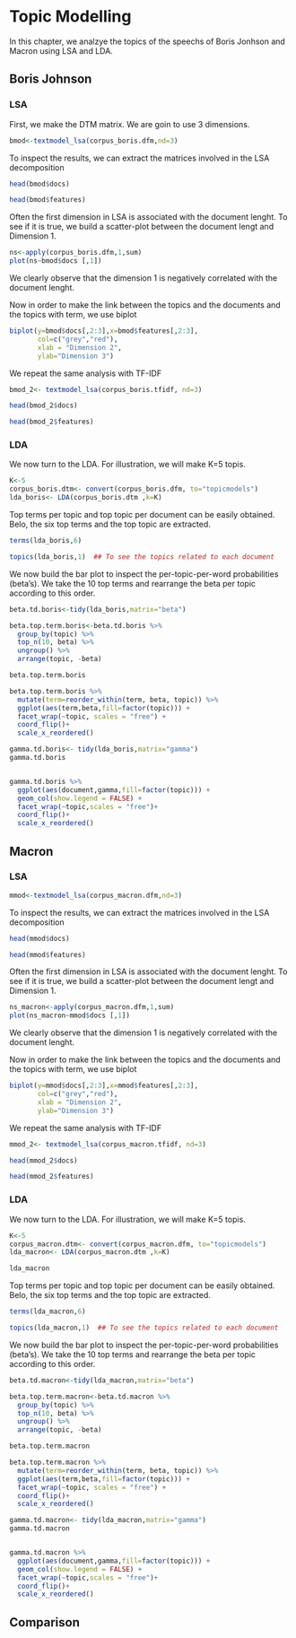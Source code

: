 # Topic Modelling

In this chapter, we analzye the topics of the speechs of Boris Jonhson and Macron using LSA and LDA.

## Boris Johnson

### LSA

First, we make the DTM matrix. We are goin to use 3 dimensions.

```r
bmod<-textmodel_lsa(corpus_boris.dfm,nd=3)

```

To inspect the results, we can extract the matrices involved in the LSA decomposition
```r
head(bmod$docs)

head(bmod$features)

```
Often the first dimension in LSA is associated with the document lenght. To see if it is true, we build a scatter-plot between the document lengt and Dimension 1.

```r
ns<-apply(corpus_boris.dfm,1,sum) 
plot(ns~bmod$docs [,1])

```
We clearly observe that the dimension 1 is negatively correlated with the document lenght.

Now in order to make the link between the topics and the documents and the topics with term, we use biplot

```r
biplot(y=bmod$docs[,2:3],x=bmod$features[,2:3],
       col=c("grey","red"),
       xlab = "Dimension 2",
       ylab="Dimension 3")
```

We repeat the same analysis with TF-IDF

```r
bmod_2<- textmodel_lsa(corpus_boris.tfidf, nd=3)

head(bmod_2$docs)

head(bmod_2$features)
```

### LDA

We now turn to the LDA. For illustration, we will make K=5 topis. 
```r
K<-5
corpus_boris.dtm<- convert(corpus_boris.dfm, to="topicmodels")
lda_boris<- LDA(corpus_boris.dtm ,k=K)

```

Top terms per topic and top topic per document can be easily obtained. Belo, the six top terms and the top topic are extracted.

```r
terms(lda_boris,6)

topics(lda_boris,1)  ## To see the topics related to each document
```

We now build the bar plot to inspect the per-topic-per-word probabilities (beta's). We take the 10 top terms and rearrange the beta per topic according to this order. 
```r
beta.td.boris<-tidy(lda_boris,matrix="beta")

beta.top.term.boris<-beta.td.boris %>%
  group_by(topic) %>%
  top_n(10, beta) %>%
  ungroup() %>%
  arrange(topic, -beta)

beta.top.term.boris

beta.top.term.boris %>%
  mutate(term=reorder_within(term, beta, topic)) %>%
  ggplot(aes(term,beta,fill=factor(topic))) +
  facet_wrap(~topic, scales = "free") +
  coord_flip()+
  scale_x_reordered()

```

```r
gamma.td.boris<- tidy(lda_boris,matrix="gamma")
gamma.td.boris


gamma.td.boris %>%
  ggplot(aes(document,gamma,fill=factor(topic))) +
  geom_col(show.legend = FALSE) +
  facet_wrap(~topic,scales = "free")+
  coord_flip()+
  scale_x_reordered()
```
## Macron


### LSA

```r
mmod<-textmodel_lsa(corpus_macron.dfm,nd=3)

```

To inspect the results, we can extract the matrices involved in the LSA decomposition
```r
head(mmod$docs)

head(mmod$features)

```

Often the first dimension in LSA is associated with the document lenght. To see if it is true, we build a scatter-plot between the document lengt and Dimension 1.

```r
ns_macron<-apply(corpus_macron.dfm,1,sum) 
plot(ns_macron~mmod$docs [,1])

```

We clearly observe that the dimension 1 is negatively correlated with the document lenght.

Now in order to make the link between the topics and the documents and the topics with term, we use biplot

```r
biplot(y=mmod$docs[,2:3],x=mmod$features[,2:3],
       col=c("grey","red"),
       xlab = "Dimension 2",
       ylab="Dimension 3")
```
We repeat the same analysis with TF-IDF

```r
mmod_2<- textmodel_lsa(corpus_macron.tfidf, nd=3)

head(mmod_2$docs)

head(mmod_2$features)
```


### LDA

We now turn to the LDA. For illustration, we will make K=5 topis. 
```r
K<-5
corpus_macron.dtm<- convert(corpus_macron.dfm, to="topicmodels")
lda_macron<- LDA(corpus_macron.dtm ,k=K)

lda_macron


```
Top terms per topic and top topic per document can be easily obtained. Belo, the six top terms and the top topic are extracted.

```r
terms(lda_macron,6)

topics(lda_macron,1)  ## To see the topics related to each document
```

We now build the bar plot to inspect the per-topic-per-word probabilities (beta's). We take the 10 top terms and rearrange the beta per topic according to this order. 
```r

beta.td.macron<-tidy(lda_macron,matrix="beta")

beta.top.term.macron<-beta.td.macron %>%
  group_by(topic) %>%
  top_n(10, beta) %>%
  ungroup() %>%
  arrange(topic, -beta)

beta.top.term.macron

beta.top.term.macron %>%
  mutate(term=reorder_within(term, beta, topic)) %>%
  ggplot(aes(term,beta,fill=factor(topic))) +
  facet_wrap(~topic, scales = "free") +
  coord_flip()+
  scale_x_reordered()

```

```r
gamma.td.macron<- tidy(lda_macron,matrix="gamma")
gamma.td.macron


gamma.td.macron %>%
  ggplot(aes(document,gamma,fill=factor(topic))) +
  geom_col(show.legend = FALSE) +
  facet_wrap(~topic,scales = "free")+
  coord_flip()+
  scale_x_reordered()
```

## Comparison
